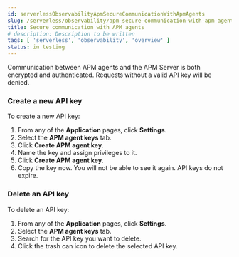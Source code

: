 ```yaml
---
id: serverlessObservabilityApmSecureCommunicationWithApmAgents
slug: /serverless/observability/apm-secure-communication-with-apm-agents
title: Secure communication with APM agents
# description: Description to be written
tags: [ 'serverless', 'observability', 'overview' ]
status: in testing
---
```



<Testing />

<div id="secure-agent-communication"></div>

Communication between APM agents and the APM Server is both encrypted and authenticated.
Requests without a valid API key will be denied.

### Create a new API key

To create a new API key:

1. From any of the **Application** pages, click **Settings**.
1. Select the **APM agent keys** tab.
1. Click **Create APM agent key**.
1. Name the key and assign privileges to it.
1. Click **Create APM agent key**.
1. Copy the key now. You will not be able to see it again. API keys do not expire.

### Delete an API key

To delete an API key:

1. From any of the **Application** pages, click **Settings**.
1. Select the **APM agent keys** tab.
1. Search for the API key you want to delete.
1. Click the trash can icon to delete the selected API key.

